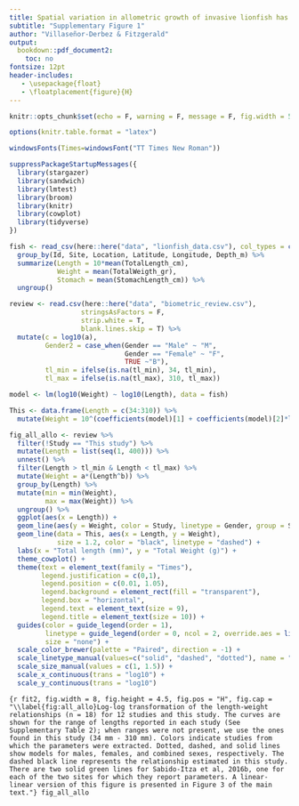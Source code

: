 ```yaml
---
title: Spatial variation in allometric growth of invasive lionfish has management implications
subtitle: "Supplementary Figure 1"
author: "Villaseñor-Derbez & Fitzgerald"
output:
  bookdown::pdf_document2:
    toc: no
fontsize: 12pt
header-includes:
   - \usepackage{float}
   - \floatplacement{figure}{H}
---
```


```r
knitr::opts_chunk$set(echo = F, warning = F, message = F, fig.width = 5.5)

options(knitr.table.format = "latex")

windowsFonts(Times=windowsFont("TT Times New Roman"))
```

```r
suppressPackageStartupMessages({
  library(stargazer)
  library(sandwich)
  library(lmtest)
  library(broom)
  library(knitr)
  library(cowplot)
  library(tidyverse)
})
```

```r
fish <- read_csv(here::here("data", "lionfish_data.csv"), col_types = cols()) %>%
  group_by(Id, Site, Location, Latitude, Longitude, Depth_m) %>% 
  summarize(Length = 10*mean(TotalLength_cm),
            Weight = mean(TotalWeigth_gr),
            Stomach = mean(StomachLength_cm)) %>% 
  ungroup()

review <- read.csv(here::here("data", "biometric_review.csv"), 
                  stringsAsFactors = F,
                  strip.white = T,
                  blank.lines.skip = T) %>% 
  mutate(c = log10(a),
         Gender2 = case_when(Gender == "Male" ~ "M",
                             Gender == "Female" ~ "F",
                             TRUE ~"B"),
         tl_min = ifelse(is.na(tl_min), 34, tl_min),
         tl_max = ifelse(is.na(tl_max), 310, tl_max))
```

```r
model <- lm(log10(Weight) ~ log10(Length), data = fish)

This <- data.frame(Length = c(34:310)) %>% 
  mutate(Weight = 10^(coefficients(model)[1] + coefficients(model)[2]*log10(Length)))

fig_all_allo <- review %>% 
  filter(!Study == "This study") %>%
  mutate(Length = list(seq(1, 400))) %>% 
  unnest() %>% 
  filter(Length > tl_min & Length < tl_max) %>% 
  mutate(Weight = a*(Length^b)) %>%
  group_by(Length) %>% 
  mutate(min = min(Weight),
         max = max(Weight)) %>% 
  ungroup() %>% 
  ggplot(aes(x = Length)) +
  geom_line(aes(y = Weight, color = Study, linetype = Gender, group = Study_id), size = 1) +
  geom_line(data = This, aes(x = Length, y = Weight),
            size = 1.2, color = "black", linetype = "dashed") +
  labs(x = "Total length (mm)", y = "Total Weight (g)") +
  theme_cowplot() +
  theme(text = element_text(family = "Times"),
        legend.justification = c(0,1),
        legend.position = c(0.01, 1.05),
        legend.background = element_rect(fill = "transparent"),
        legend.box = "horizontal",
        legend.text = element_text(size = 9),
        legend.title = element_text(size = 10)) +
  guides(color = guide_legend(order = 1),
         linetype = guide_legend(order = 0, ncol = 2, override.aes = list(size = 0.5)),
         size = "none") +
  scale_color_brewer(palette = "Paired", direction = -1) +
  scale_linetype_manual(values=c("solid", "dashed", "dotted"), name = "Sex") +
  scale_size_manual(values = c(1, 1.5)) +
  scale_x_continuous(trans = "log10") +
  scale_y_continuous(trans = "log10")
```

```{r fit2, fig.width = 8, fig.height = 4.5, fig.pos = "H", fig.cap = "\\label{fig:all_allo}Log-log transformation of the length-weight relationships (n = 18) for 12 studies and this study. The curves are shown for the range of lengths reported in each study (See Supplementary Table 2); when ranges were not present, we use the ones found in this study (34 mm - 310 mm). Colors indicate studies from which the parameters were extracted. Dotted, dashed, and solid lines show models for males, females, and combined sexes, respectively. The dashed black line represents the relationship estimated in this study. There are two solid green lines for Sabido-Itza et al, 2016b, one for each of the two sites for which they report parameters. A linear-linear version of this figure is presented in Figure 3 of the main text."}
fig_all_allo
```
